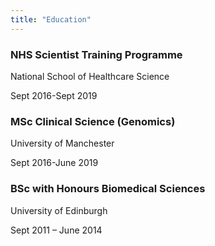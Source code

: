 ```yaml
---
title: "Education"
---
```


### NHS Scientist Training Programme

National School of Healthcare Science

Sept 2016-Sept 2019

### MSc Clinical Science (Genomics)

University of Manchester

Sept 2016-June 2019

### BSc with Honours Biomedical Sciences

University of Edinburgh

Sept 2011 – June 2014
